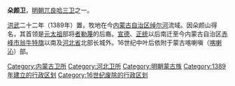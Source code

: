 '''朵颜卫'''，[[明朝|明朝]][[兀良哈三卫|兀良哈三卫]]之一。

[[洪武|洪武]]二十二年（1389年）置，牧地在今[[内蒙古自治区|内蒙古自治区]][[绰尔河|绰尔河]]流域。因朵颜山得名，其首领是[[元太祖|元太祖]]部将[[者勒蔑|者勒蔑]]的后裔。[[宣德|宣德]]、[[正统_(年号)|正统]]以后南迁至今内蒙古自治区[[赤峰市|赤峰市]][[翁牛特旗|翁牛特旗]]以南及[[河北省|河北省]]北部长城外。16世纪中叶后依附于蒙古喀喇嗔（[[喀喇沁|喀喇沁]]）部。 

{{明朝行政区划|nocat}}
{{明朝行政区划小作品}}
[[Category:内蒙古卫所|Category:内蒙古卫所]]
[[Category:河北卫所|Category:河北卫所]]
[[Category:明朝蒙古族|Category:明朝蒙古族]]
[[Category:1389年建立的行政区划|Category:1389年建立的行政区划]]
[[Category:16世纪废除的行政区划|Category:16世纪废除的行政区划]]